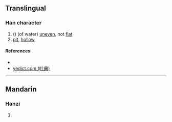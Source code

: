 {{character info/new}}
==Translingual==

===Han character===
{{Han char|rn=85|rad=水|as=10|sn=13|four=33132|canj=EJCO|ids=⿰氵窊}}

# ({{zh-only|溛瀤}}) (of water) [[uneven]], not [[flat]]
# [[pit]], [[hollow]]

====References====
* {{Han ref|kx=0639.320|dkj=17942|dj=1046.200|hdz=31708.080|uh=6E9B|ud=28315|bh=DE43|bd=56899}}
* [http://yedict.com/htm/6E/6E9B.htm yedict.com (叶典)]

----

==Mandarin==

===Hanzi===
{{cmn-hanzi|pin=[[wā]] ([[wa1]])|wg=wa<sup>1</sup>}}

# {{defn|lang=cmn|sort=水10}}